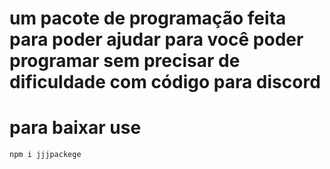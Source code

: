 # um pacote de programação feita para poder ajudar para você poder programar sem precisar de dificuldade com código para discord

# para baixar use

```
npm i jjjpackege
```
